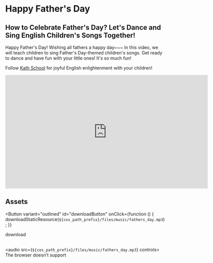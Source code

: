 
# Happy Father's Day

## How to Celebrate Father's Day? Let's Dance and Sing English Children's Songs Together!

Happy Father's Day! Wishing all fathers a happy day~~~
In this video, we will teach children to sing Father's Day-themed children's songs. Get ready to dance and have fun with your little ones! It's so much fun!

Follow [Kath School](https://space.bilibili.com/20797715) for joyful English enlightenment with your children!

<iframe
  src="https://player.bilibili.com/player.html?bvid=BV1vu4y1o7VY&cid=1&page=1"
  scrolling="no"
  border="0"
  frameborder="no"
  framespacing="0"
  allowfullscreen="true"
  width="640"
  height="360"
></iframe>

## Assets

<Button
  variant="outlined"
  id="downloadButton"
  onClick={function () {
    downloadStaticResource(`${cos_path_prefix}/files/music/fathers_day.mp3`);
  }}
>
  download
</Button>
<br />
<br />

<audio src={`${cos_path_prefix}/files/music/fathers_day.mp3`} controls>
  The browser doesn't support
</audio>


